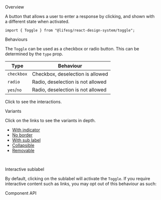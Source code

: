 
<Meta of={ToggleStories} />

<Title>Toggle</Title>

<Secondary>Overview</Secondary>

A button that allows a user to enter a response by clicking, and shown with a different state when activated.

```tsx
import { Toggle } from "@lifesg/react-design-system/toggle";
```

<Canvas of={ToggleStories.Default} />

<Heading3>Behaviours</Heading3>

The `Toggle` can be used as a checkbox or radio button. This can be determined by the `type` prop.

| Type       | Behaviour                         |
| ---------- | --------------------------------- |
| `checkbox` | Checkbox, deselection is allowed  |
| `radio`    | Radio, deselection is not allowed |
| `yes`/`no` | Radio, deselection is not allowed |

Click to see the interactions.

<Canvas of={ToggleStories.Behaviours} />

<Heading3>Variants</Heading3>

Click on the links to see the variants in depth.

-   [With indicator](/docs/data-input-toggle-with-indicator--docs)
-   [No border](/docs/data-input-toggle-no-border--docs)
-   [With sub label](/docs/data-input-toggle-with-sub-label--docs)
-   [Collapsible](/docs/data-input-toggle-collapsible--docs)
-   [Removable](/docs/data-input-toggle-removable--docs)

<br />

<Heading3>Interactive sublabel</Heading3>

By default, clicking on the sublabel will activate the `Toggle`. If you require interactive content such as links,
you may opt out of this behaviour as such:

<Canvas of={ToggleStories.InteractiveSublabel} />

<Secondary>Component API</Secondary>

<PropsTable />
